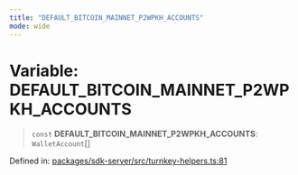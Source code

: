 ```yaml
---
title: "DEFAULT_BITCOIN_MAINNET_P2WPKH_ACCOUNTS"
mode: wide
---
```

  
# Variable: DEFAULT\_BITCOIN\_MAINNET\_P2WPKH\_ACCOUNTS

> `const` **DEFAULT\_BITCOIN\_MAINNET\_P2WPKH\_ACCOUNTS**: `WalletAccount`[]

Defined in: [packages/sdk-server/src/turnkey-helpers.ts:81](https://github.com/tkhq/sdk/blob/94193410cf3571aa019a0b9408107eeb43e39e16/packages/sdk-server/src/turnkey-helpers.ts#L81)
